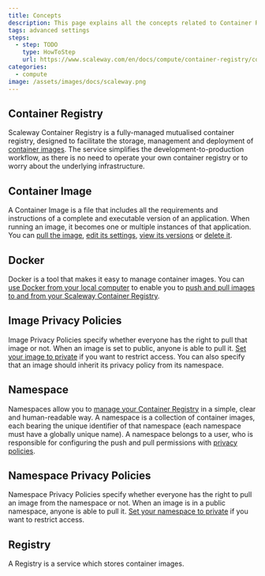 ```yaml
---
title: Concepts
description: This page explains all the concepts related to Container Registry
tags: advanced settings
steps:
  - step: TODO
    type: HowToStep
    url: https://www.scaleway.com/en/docs/compute/container-registry/concepts
categories:
  - compute
image: /assets/images/docs/scaleway.png
---
```




<Concept opened>

## Container Registry

Scaleway Container Registry is a fully-managed mutualised container registry, designed to facilitate the storage, management and deployment of [container images](#container-image). The service simplifies the development-to-production workflow, as there is no need to operate your own container registry or to worry about the underlying infrastructure.

</Concept>

<Concept opened>

## Container Image

A Container Image is a file that includes all the requirements and instructions of a complete and executable version of an application. When running an image, it becomes one or multiple instances of that application. You can [pull the image](/compute/container-registry/how-to/pull-images/), [edit its settings](/compute/container-registry/how-to/manage-image-privacy-settings/), [view its versions](/compute/container-registry/how-to/display-image-versions/) or [delete it](/compute/container-registry/how-to/delete-image/).

</Concept>

<Concept opened>

## Docker

Docker is a tool that makes it easy to manage container images. You can [use Docker from your local computer](/compute/container-registry/how-to/connect-docker-cli/) to enable you to [push and pull images to and from your Scaleway Container Registry](/compute/container-registry/how-to/push-images/).

</Concept>

<Concept opened>

## Image Privacy Policies

Image Privacy Policies specify whether everyone has the right to pull that image or not. When an image is set to public, anyone is able to pull it. [Set your image to private](/compute/container-registry/how-to/manage-image-privacy-settings/) if you want to restrict access. You can also specify that an image should inherit its privacy policy from its namespace.

</Concept>

<Concept>

## Namespace

Namespaces allow you to [manage your Container Registry](/compute/container-registry/how-to/create-namespace/) in a simple, clear and human-readable way. A namespace is a collection of container images, each bearing the unique identifier of that namespace (each namespace must have a globally unique name). A namespace belongs to a user, who is responsible for configuring the push and pull permissions with [privacy policies](#namespace-privacy-policies).

</Concept>

<Concept>

## Namespace Privacy Policies

Namespace Privacy Policies specify whether everyone has the right to pull an image from the namespace or not. When an image is in a public namespace, anyone is able to pull it. [Set your namespace to private](/compute/container-registry/how-to/manage-namespace-privacy-policies/) if you want to restrict access.

</Concept>

<Concept>

## Registry

A Registry is a service which stores container images.

</Concept>
